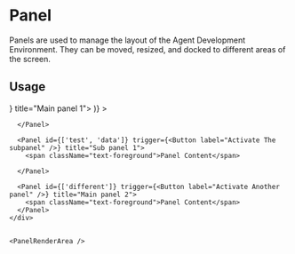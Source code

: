 
<Meta title="Concepts/Panelling System" />

# Panel
Panels are used to manage the layout of the Agent Development Environment. They can be moved, resized, and docked to different areas of the screen.

## Usage

<div className="flex flex-col gap-4">
  <PanelManager>
    <div className="gap-3 flex">
      <Panel id={['test']} trigger={<Button label="Activate Panel 1" />} title="Main panel 1">
        <PanelBar
          actions={(
            <Button variant="secondary" label="Button 1" />
          )}
        >
        </PanelBar>

      </Panel>

      <Panel id={['test', 'data']} trigger={<Button label="Activate The subpanel" />} title="Sub panel 1">
        <span className="text-foreground">Panel Content</span>

      </Panel>

      <Panel id={['different']} trigger={<Button label="Activate Another panel" />} title="Main panel 2">
        <span className="text-foreground">Panel Content</span>
      </Panel>
    </div>


    <PanelRenderArea />

  </PanelManager>
</div>

